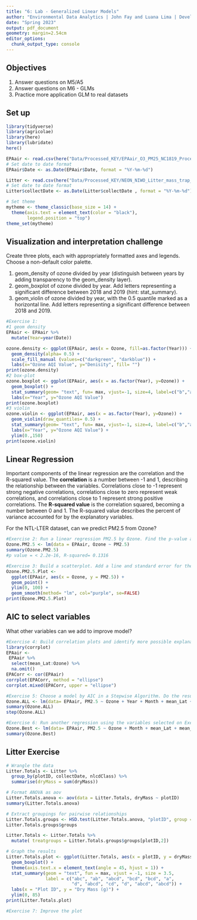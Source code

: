```yaml
---
title: "6: Lab - Generalized Linear Models"
author: "Environmental Data Analytics | John Fay and Luana Lima | Developed by Kateri Salk"
date: "Spring 2023"
output: pdf_document
geometry: margin=2.54cm
editor_options: 
  chunk_output_type: console
---
```


## Objectives
1. Answer questions on M5/A5
2. Answer questions on M6 - GLMs
3. Practice more application GLM to real datasets


## Set up
```r
library(tidyverse)
library(agricolae)   
library(here)
library(lubridate)
here()

EPAair <- read.csv(here("Data/Processed_KEY/EPAair_O3_PM25_NC1819_Processed.csv"), stringsAsFactors = TRUE)
# Set date to date format
EPAair$Date <- as.Date(EPAair$Date, format = "%Y-%m-%d")

Litter <- read.csv(here("Data/Processed_KEY/NEON_NIWO_Litter_mass_trap_Processed.csv"), stringsAsFactors = TRUE)
# Set date to date format
Litter$collectDate <- as.Date(Litter$collectDate , format = "%Y-%m-%d")

# Set theme
mytheme <- theme_classic(base_size = 14) +
  theme(axis.text = element_text(color = "black"), 
        legend.position = "top")
theme_set(mytheme)
```



## Visualization and interpretation challenge

Create three plots, each with appropriately formatted axes and legends. Choose a non-default color palette.

1. geom_density of ozone divided by year (distinguish between years by adding transparency to the geom_density layer).
2. geom_boxplot of ozone divided by year. Add letters representing a significant difference between 2018 and 2019 (hint: stat_summary). 
3. geom_violin of ozone divided by year, with the 0.5 quantile marked as a horizontal line. Add letters representing a significant difference between 2018 and 2019. 

```r
#Exercise 1:
#1 geom density
EPAair <- EPAair %>%
  mutate(Year=year(Date)) 

ozone.density <- ggplot(EPAair, aes(x = Ozone, fill=as.factor(Year))) +
  geom_density(alpha= 0.5) +
  scale_fill_manual (values=c("darkgreen", "darkblue")) +
  labs(x="Ozone AQI Value", y="Denisity", fill= "")
print(ozone.density)
#2 box-plot
ozone.boxplot <- ggplot(EPAair, aes(x = as.factor(Year), y=Ozone)) +
  geom_boxplot() +
  stat_summary(geom= "text", fun= max, vjust=-1, size=4, label=c("b","a"))+
  labs(x="Year", y="Ozone AQI Value")
print(ozone.boxplot)
#3 violin
ozone.violin <- ggplot(EPAair, aes(x = as.factor(Year), y=Ozone)) +
  geom_violin(draw_quantiles= 0.5) +
  stat_summary(geom= "text", fun= max, vjust=-1, size=4, label=c("b","a"))+
  labs(x="Year", y="Ozone AQI Value") +
  ylim(0.,150)
print(ozone.violin)
```

## Linear Regression

Important components of the linear regression are the correlation and the R-squared value. The **correlation** is a number between -1 and 1, describing the relationship between the variables. Correlations close to -1 represent strong negative correlations, correlations close to zero represent weak correlations, and correlations close to 1 represent strong positive correlations. The **R-squared value** is the correlation squared, becoming a number between 0 and 1. The R-squared value describes the percent of variance accounted for by the explanatory variables. 

For the NTL-LTER dataset, can we predict PM2.5 from Ozone?

```r

#Exercise 2: Run a linear regression PM2.5 by Ozone. Find the p-value and R-squared value. 
Ozone.PM2.5 <- lm(data = EPAair, Ozone ~ PM2.5)
summary(Ozone.PM2.5) 
#p value = < 2.2e-16, R-squared= 0.1316

#Exercise 3: Build a scatterplot. Add a line and standard error for the linear regression. Add the regression equation to the plot
Ozone.PM2.5.Plot <- 
  ggplot(EPAair, aes(x = Ozone, y = PM2.5)) +
  geom_point() +
  ylim(0, 100) +
  geom_smooth(method= "lm", col="purple", se=FALSE)
print(Ozone.PM2.5.Plot) 

```


## AIC to select variables

What other variables can we add to improve model?

```r
#Exercise 4: Build correlation plots and identify more possible explanatory variables to add to the regression.
library(corrplot)
EPAair <- 
 EPAair %>%
  select(mean_Lat:Ozone) %>%
  na.omit()
EPACorr <- cor(EPAair)
corrplot(EPACorr, method = "ellipse")
corrplot.mixed(EPACorr, upper = "ellipse")

#Exercise 5: Choose a model by AIC in a Stepwise Algorithm. Do the results from AIC match the variables you selected on Exercise 4?
Ozone.ALL <- lm(data= EPAair, PM2.5 ~ Ozone + Year + Month + mean_Lat + mean_Lng)
summary(Ozone.ALL)
step(Ozone.ALL)

#Exercise 6: Run another regression using the variables selected on Exercise 6. Compare r-squared value with the one from Exercise 2. 
Ozone.Best <- lm(data= EPAair, PM2.5 ~ Ozone + Month + mean_Lat + mean_Lng)
summary(Ozone.Best)
```



## Litter Exercise

```r
# Wrangle the data
Litter.Totals <- Litter %>%
  group_by(plotID, collectDate, nlcdClass) %>%
  summarise(dryMass = sum(dryMass))

# Format ANOVA as aov
Litter.Totals.anova <- aov(data = Litter.Totals, dryMass ~ plotID)
summary(Litter.Totals.anova)

# Extract groupings for pairwise relationships
Litter.Totals.groups <- HSD.test(Litter.Totals.anova, "plotID", group = TRUE)
Litter.Totals.groups$groups

Litter.Totals <- Litter.Totals %>%
  mutate( treatgroups = Litter.Totals.groups$groups[plotID,2])

# Graph the results
Litter.Totals.plot <- ggplot(Litter.Totals, aes(x = plotID, y = dryMass)) +
  geom_boxplot() +
  theme(axis.text.x = element_text(angle = 45, hjust = 1)) +
  stat_summary(geom = "text", fun = max, vjust = -1, size = 3.5,
               label = c("abc", "ab", "abcd", "bcd", "bcd", "a", 
                         "d", "abcd", "cd", "d", "abcd", "abcd")) +
  labs(x = "Plot ID", y = "Dry Mass (g)") +
  ylim(0, 85)
print(Litter.Totals.plot)

```

```r
#Exercise 7: Improve the plot


```
